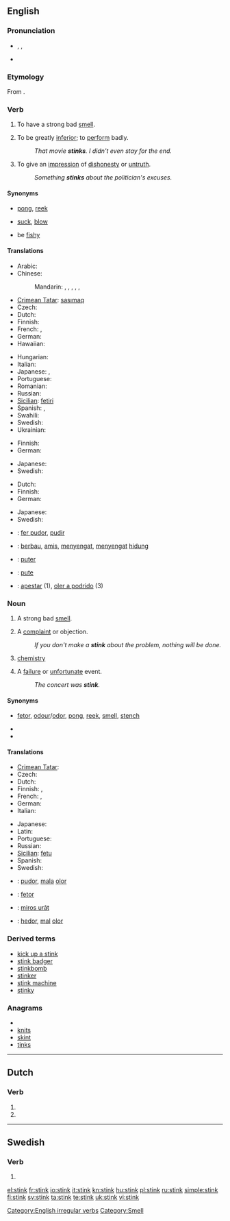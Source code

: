 ==English==

===Pronunciation===
* {{enPR|stĭngk}}, {{IPA|/stɪŋk/}}, {{SAMPA|/stINk/}}
* {{audio|en-us-stink.ogg|Audio (US)}}
*: {{rhymes|ɪŋk}}

===Etymology===
From {{etyl|ang}} {{term|stincan|lang=ang}}.

===Verb===
{{en-verb|stinks|stinking|stank|stunk}}

# {{intransitive}} To have a strong bad [[smell]].
# {{intransitive|informal}} To be greatly [[inferior]]; to [[perform]] badly.
#: ''That movie '''stinks'''.  I didn't even stay for the end.''
# {{intransitive}} To give an [[impression]] of [[dishonesty]] or [[untruth]].
#: ''Something '''stinks''' about the politician's excuses.''

====Synonyms====
* {{sense|have a strong bad smell}} [[pong]], [[reek]]
* {{sense|be greatly inferior}} [[suck]], [[blow]]
* {{sense|give an impression of dishonesty or untruth}} be [[fishy]]

====Translations====
{{trans-top|have a strong bad smell}}
* Arabic: {{t|ar|نتن|tr=nátuna, nátina}}
* Chinese:
*: Mandarin: {{t|cmn|發臭|sc=Hani}},  {{t|cmn|发臭|tr=fāchòu|sc=Hani}},  {{t|cmn|發臭味|sc=Hani}},  {{t|cmn|发臭味|tr=fā chòuwèi|sc=Hani}},  {{t|cmn|發惡臭|sc=Hani}},  {{t|cmn|发恶臭|tr=fā èchòu|sc=Hani}}
* [[Crimean Tatar]]: [[sasımaq]]
* Czech: {{t-|cs|smrdět}}
* Dutch: {{t+|nl|stinken}}
* Finnish: {{t+|fi|haista}}
* French: {{t+|fr|puer}},  {{t|fr|empester}}
* German: {{t+|de|stinken}}
* Hawaiian: {{tø|haw|hauna|xs=Hawaiian}}
{{trans-mid}}
* Hungarian: {{t+|hu|bűzlik}}
* Italian: {{t+|it|puzzare}}
* Japanese: {{t|ja|臭う|tr=におう, niou}}, {{t|ja|悪臭を放つ|tr=あくしゅうをはなつ, akushū-o hanatsu}}
* Portuguese: {{t+|pt|feder}}
* Romanian: {{t-|ro|puţi}}
* Russian: {{t|ru|вонять|tr=vonját'}}
* [[Sicilian]]: [[fetiri]]
* Spanish: {{t+|es|heder}},  {{t-|es|apestar}}
* Swahili: {{t+|sw|nuka|xs=Swahili}}
* Swedish: {{t+|sv|stinka}}
* Ukrainian: {{t|uk|смердіти|tr=smerdíty|xs=Ukrainian}}
{{trans-bottom}}

{{trans-top|informal: be greatly inferior}}
* Finnish: {{t+|fi|haista}}
* German: {{t+|de|stinken}}
{{trans-mid}}
* Japanese: {{t|ja|くだらない|tr=kudaranai}}
* Swedish: {{t|sv|vara urusel}}
{{trans-bottom}}

{{trans-top|give an impression of dishonesty or untruth}}
* Dutch: {{t+|nl|stinken}}
* Finnish: {{t+|fi|haista}}
* German: {{t+|de|stinken}}
{{trans-mid}}
* Japanese: {{t+|ja|臭い|tr=くさい, kusai}}
* Swedish: {{t+|sv|stinka}}
{{trans-bottom}}

<!--Remove this section once all of the translations below have been moved into the tables above.-->
{{checktrans-top}}
* {{ttbc|Catalan}}: [[fer pudor]], [[pudir]]
* {{ttbc|Indonesian}}: [[bau|berbau]], [[amis]], [[sengat|menyengat]], [[sengat|menyengat]] [[hidung]]
* {{ttbc|Interlingua}}: [[puter]]
* {{ttbc|Romanian}}: [[pute]]
* {{ttbc|Spanish}}: [[apestar]] (1), [[oler a podrido]] (3)
{{trans-bottom}}

===Noun===
{{en-noun}}

# A strong bad [[smell]].
# {{informal}} A [[complaint]] or objection.
#: ''If you don't make a '''stink''' about the problem, nothing will be done.''
# {{context|''in plural'' '''stinks'''|slang}} [[chemistry]] {{i|as a subject taught in school}}
# {{slang|New Zealand}} A [[failure]] or [[unfortunate]] event.
#: ''The concert was '''stink'''.''

====Synonyms====
* {{sense|strong bad smell}} [[fetor]], [[odour]]/[[odor]], [[pong]], [[reek]], [[smell]], [[stench]]
* {{sense|informal: complaint or objection}}
* {{sense|slang: chemistry}}

====Translations====
{{trans-top|strong bad smell}}
* [[Crimean Tatar]]: {{tø|crh|sasıq|xs=Crimean Tatar}}
* Czech: {{t-|cs|smrad|m}}
* Dutch: {{t-|nl|stank|m}}
* Finnish: {{t+|fi|löyhkä}}, {{t+|fi|haju}}
* French: {{t+|fr|puanteur|f}}, {{t|fr|mauvaise odeur|f}}
* German: {{t+|de|Gestank|m}}
* Italian: {{t+|it|puzza|f}}
{{trans-mid}}
* Japanese: {{t|ja|悪臭|tr=akushū}}
* Latin: {{t-|la|paedor|m}}
* Portuguese: {{t+|pt|fedor|m}}
* Russian: {{t+|ru|вонь|f|tr=von'}}
* [[Sicilian]]: [[fetu]]
* Spanish: {{t-|es|tufo|m}}
* Swedish: {{t+|sv|stank}}
{{trans-bottom}}

<!--Note: add INFORMAL terms to this table, where these exist-->
{{trans-top|informal: complaint or objection}}
{{trans-mid}}
{{trans-bottom}}

<!--Note: add SLANG terms to this table, where these exist-->
{{trans-top|slang: chemistry}}
{{trans-mid}}
{{trans-bottom}}

<!--Remove this section once all of the translations below have been moved into the tables above.-->
{{checktrans-top}}
* {{ttbc|Catalan}}: [[pudor]], [[mala]] [[olor#Catalan|olor]]
* {{ttbc|Interlingua}}: [[fetor#Interlingua|fetor]]
* {{ttbc|Romanian}}: [[miros urât]]
* {{ttbc|Spanish}}: [[hedor]],  [[mal]] [[olor#Spanish|olor]]
{{trans-bottom}}

===Derived terms===
* [[kick up a stink]]
* [[stink badger]]
* [[stinkbomb]]
* [[stinker]]
* [[stink machine]]<!-- (rare)-->
* [[stinky]]

===Anagrams===
* {{alphagram|iknst}}
* [[knits#English|knits]]
* [[skint#English|skint]]
* [[tinks#English|tinks]]

[[Category:English irregular verbs]]
[[Category:Smell]]

----

==Dutch==

===Verb===
{{infl|nl}}

# {{nl-verb-form|p=1|n=sg|t=pres|m=ind|stinken}}
# {{nl-verb-form|m=imp|stinken}}

----

==Swedish==

===Verb===
{{infl|sv|verb form}}

# {{form of|imperative|[[stinka]]}}

[[el:stink]]
[[fr:stink]]
[[io:stink]]
[[it:stink]]
[[kn:stink]]
[[hu:stink]]
[[pl:stink]]
[[ru:stink]]
[[simple:stink]]
[[fi:stink]]
[[sv:stink]]
[[ta:stink]]
[[te:stink]]
[[uk:stink]]
[[vi:stink]]